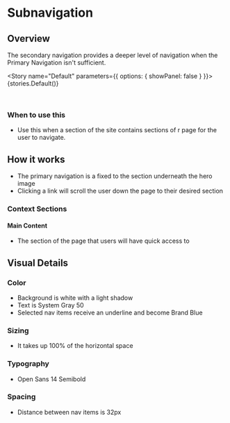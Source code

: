 
<Meta title="Navigation / Subnavigation" />

# Subnavigation

## Overview

The secondary navigation provides a deeper level of navigation when the Primary Navigation isn't sufficient.

<Story name="Default" parameters={{ options: { showPanel: false } }}>
  {stories.Default()}
</Story>

<br />

### When to use this

- Use this when a section of the site contains sections of r page for the user to navigate.

## How it works

- The primary navigation is a fixed to the section underneath the hero image
- Clicking a link will scroll the user down the page to their desired section

### Context Sections

#### Main Content

- The section of the page that users will have quick access to

## Visual Details

### Color

- Background is white with a light shadow
- Text is System Gray 50
- Selected nav items receive an underline and become Brand Blue

### Sizing

- It takes up 100% of the horizontal space

### Typography

- Open Sans 14 Semibold

### Spacing

- Distance between nav items is 32px
